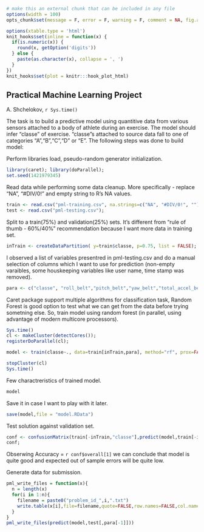 ```r
# make this an external chunk that can be included in any file
options(width = 100)
opts_chunk$set(message = F, error = F, warning = F, comment = NA, fig.align = 'center', dpi = 100, tidy = F, cache.path = '.cache/', fig.path = 'fig/')

options(xtable.type = 'html')
knit_hooks$set(inline = function(x) {
  if(is.numeric(x)) {
    round(x, getOption('digits'))
  } else {
    paste(as.character(x), collapse = ', ')
  }
})
knit_hooks$set(plot = knitr:::hook_plot_html)
```
## Practical Machine Learning Project

A. Shchelokov, `r Sys.time()`

The task is to build a predictive model using quantitive data from various sensors attached to a body of athlete during an exercise. The model should infer "classe" of exercise. "classe"s attached to source data fall to one of categories "A","B","C","D" or "E".
The following steps was done to build model:

Perform libraries load, pseudo-random generator initialization.

```r
library(caret); library(doParallel);
set.seed(1421979345)
```
Read data while performing some data cleanup. More specifically - replace "NA", "#DIV/0!" and empty string to R's NA values.
```r
train <- read.csv("pml-training.csv", na.strings=c("NA", "#DIV/0!", ""));
test <- read.csv("pml-testing.csv"); 
```
Split to a train(75%) and validation(25%) sets. It's different from "rule of thumb - 60%/40%" recommendation because I want more data in training set.
```r
inTrain <- createDataPartition( y=train$classe, p=0.75, list = FALSE);
```
I observed a list of variables presentred in pml-testing.csv and do a manual selection of columns which I want to use for prediction (non-empty varaibles, some houskeeping variables like user name, time stamp was removed).
```r
para <- c("classe", "roll_belt","pitch_belt","yaw_belt","total_accel_belt","gyros_belt_x","gyros_belt_y","gyros_belt_z","accel_belt_x","accel_belt_y","accel_belt_z","magnet_belt_x","magnet_belt_y","magnet_belt_z","roll_arm","pitch_arm","yaw_arm","total_accel_arm","gyros_arm_x","gyros_arm_y","gyros_arm_z","accel_arm_x","accel_arm_y","accel_arm_z","magnet_arm_x","magnet_arm_y","magnet_arm_z","roll_dumbbell","pitch_dumbbell","yaw_dumbbell","total_accel_dumbbell","gyros_dumbbell_x","gyros_dumbbell_y","gyros_dumbbell_z","accel_dumbbell_x","accel_dumbbell_y","accel_dumbbell_z","magnet_dumbbell_x","magnet_dumbbell_y","magnet_dumbbell_z","roll_forearm","pitch_forearm","yaw_forearm","total_accel_forearm","gyros_forearm_x","gyros_forearm_y","gyros_forearm_z","accel_forearm_x","accel_forearm_y","accel_forearm_z","magnet_forearm_x","magnet_forearm_y","magnet_forearm_z");
```
Caret package support multiple algorithms for classification task, Random Forest is good option to test what we can get from the data before trying sometning else.
So, train model using random forest (in parallel, using advantage of modern multicore processors).
```r
Sys.time()
cl <- makeCluster(detectCores());
registerDoParallel(cl);

model <- train(classe~., data=train[inTrain,para], method="rf", prox=FALSE);

stopCluster(cl)
Sys.time()
```
Few charactreristics of trained model.
```r
model
``` 
Save it in case I want to play with it later.
```r
save(model,file = "model.RData")
``` 
Test solution against validation set.
```r
conf <- confusionMatrix(train[-inTrain,"classe"],predict(model,train[-inTrain,para]));
conf;
```
Obserwing Accuracy = `r conf$overall[1]` we can conclude that model is quite good and expected out of sample errors will be quite low.

Generate data for submission.
```r
pml_write_files = function(x){
  n = length(x)
  for(i in 1:n){
    filename = paste0("problem_id_",i,".txt")
    write.table(x[i],file=filename,quote=FALSE,row.names=FALSE,col.names=FALSE)
  }
}
pml_write_files(predict(model,test[,para[-1]]))
```
